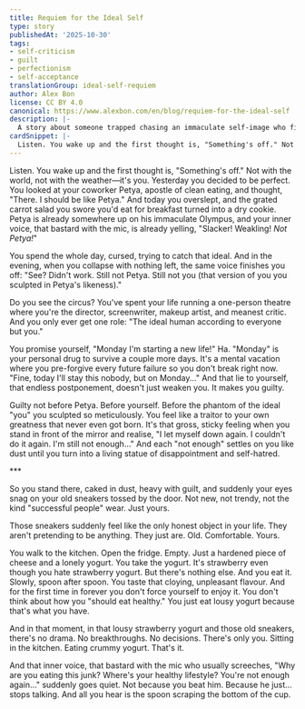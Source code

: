 ```yaml
---
title: Requiem for the Ideal Self
type: story
publishedAt: '2025-10-30'
tags:
- self-criticism
- guilt
- perfectionism
- self-acceptance
translationGroup: ideal-self-requiem
author: Alex Bon
license: CC BY 4.0
canonical: https://www.alexbon.com/en/blog/requiem-for-the-ideal-self
description: |-
  A story about someone trapped chasing an immaculate self-image who finds a brief ceasefire in honest, lousy ordinary moments.
cardSnippet: |-
  Listen. You wake up and the first thought is, "Something's off." Not with the world, not with the weather—it's you. Yesterday you decided to be perfect. You looked at your coworker Petya, apostle of clean eating, and thought, "There. I should be like Petya." And today you overslept, and the grated carrot salad you swore you'd have for breakfast turned into a dry cookie. Petya is already somewhere up on his immaculate Olympus, and your inner voice, that bastard with the mic, is already yelling, "Slacker! Weakling! *Not Petya!*"
---
```


Listen. You wake up and the first thought is, "Something's off." Not with the world, not with the weather—it's you. Yesterday you decided to be perfect. You looked at your coworker Petya, apostle of clean eating, and thought, "There. I should be like Petya." And today you overslept, and the grated carrot salad you swore you'd eat for breakfast turned into a dry cookie. Petya is already somewhere up on his immaculate Olympus, and your inner voice, that bastard with the mic, is already yelling, "Slacker! Weakling! *Not Petya!*"

You spend the whole day, cursed, trying to catch that ideal. And in the evening, when you collapse with nothing left, the same voice finishes you off: "See? Didn't work. Still not Petya. Still not you (that version of you you sculpted in Petya's likeness)."

Do you see the circus? You've spent your life running a one-person theatre where you're the director, screenwriter, makeup artist, and meanest critic. And you only ever get one role: "The ideal human according to everyone but you."

You promise yourself, "Monday I'm starting a new life!" Ha. "Monday" is your personal drug to survive a couple more days. It's a mental vacation where you pre-forgive every future failure so you don't break right now. "Fine, today I'll stay this nobody, but on Monday..." And that lie to yourself, that endless postponement, doesn't just weaken you. It makes you guilty.

Guilty not before Petya. Before yourself. Before the phantom of the ideal "you" you sculpted so meticulously. You feel like a traitor to your own greatness that never even got born. It's that gross, sticky feeling when you stand in front of the mirror and realise, "I let myself down again. I couldn't do it again. I'm still not enough..." And each "not enough" settles on you like dust until you turn into a living statue of disappointment and self-hatred.

*\*\*

So you stand there, caked in dust, heavy with guilt, and suddenly your eyes snag on your old sneakers tossed by the door. Not new, not trendy, not the kind "successful people" wear. Just yours.

Those sneakers suddenly feel like the only honest object in your life. They aren't pretending to be anything. They just are. Old. Comfortable. Yours.

You walk to the kitchen. Open the fridge. Empty. Just a hardened piece of cheese and a lonely yogurt. You take the yogurt. It's strawberry even though you hate strawberry yogurt. But there's nothing else. And you eat it. Slowly, spoon after spoon. You taste that cloying, unpleasant flavour. And for the first time in forever you don't force yourself to enjoy it. You don't think about how you "should eat healthy." You just eat lousy yogurt because that's what you have.

And in that moment, in that lousy strawberry yogurt and those old sneakers, there's no drama. No breakthroughs. No decisions. There's only you. Sitting in the kitchen. Eating crummy yogurt. That's it.

And that inner voice, that bastard with the mic who usually screeches, "Why are you eating this junk? Where's your healthy lifestyle? You're not enough again..." suddenly goes quiet. Not because you beat him. Because he just... stops talking. And all you hear is the spoon scraping the bottom of the cup.
